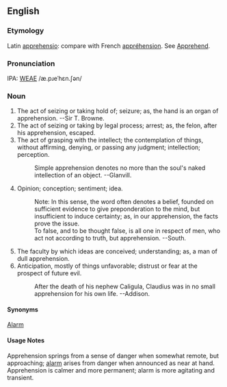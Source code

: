 ==English==
===Etymology===
Latin [[apprehensio]]: compare with French [[appréhension]].  See [[Apprehend]].

===Pronunciation===
IPA: [[WEAE]] /æ.pɹeˈhɛn.ʃən/

===Noun===
# The act of seizing or taking hold of; seizure; as, the  hand is an organ of apprehension. --Sir T. Browne.
# The act of seizing or taking by legal process; arrest; as, the felon, after his apprehension, escaped.
# The act of grasping with the intellect; the contemplation of things, without affirming, denying, or passing any judgment; intellection; perception.
#:    Simple apprehension denotes no more than the soul's naked intellection of an object. --Glanvill.
# Opinion; conception; sentiment; idea.
#:    Note: In this sense, the word often denotes a belief, founded on sufficient evidence to give preponderation to the mind, but insufficient to induce certainty; as, in our apprehension, the facts prove the issue.
#:    To false, and to be thought false, is all one in respect of men, who act not according to truth, but apprehension. --South.
# The faculty by which ideas are conceived; understanding; as, a man of dull apprehension.
# Anticipation, mostly of things unfavorable; distrust or fear at the prospect of future evil.
#:    After the death of his nephew Caligula, Claudius was in no small apprehension for his own life. --Addison.

====Synonyms====
[[Alarm]]

====Usage Notes====
Apprehension springs from a sense of danger when somewhat remote, but approaching; [[alarm]] arises from danger when announced as near at hand. Apprehension is calmer and more permanent; alarm is more agitating and transient.
<!-- material copied from Webster's Revised Unabridged Dictionary (1913) -->